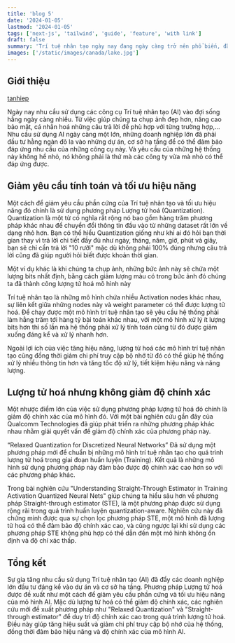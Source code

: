 ```yaml
---
title: 'blog 5'
date: '2024-01-05'
lastmod: '2024-01-05'
tags: ['next-js', 'tailwind', 'guide', 'feature', 'with link']
draft: false
summary: 'Trí tuệ nhân tạo ngày nay đang ngày càng trở nên phổ biến, đặt ra nhu cầu sử dụng AI cao. Để giảm yêu cầu phần cứng và tối ưu hiệu suất, Lượng tử hoá là phương pháp hiệu quả. Mặc dù giảm độ chính xác là một thách thức'
images: ['/static/images/canada/lake.jpg']
---
```


## Giới thiệu


[tanhiep](https://tanhiep.dev)

Ngày nay nhu cầu sử dụng các công cụ Trí tuệ nhân tạo (AI) vào đợi sống hằng ngày càng nhiều. Từ việc giúp chúng ta chụp ảnh đẹp hơn, nâng cao bảo mật, cá nhân hoá những câu trả lời để phù hợp với từng trường hợp,... Nhu cầu sử dụng AI ngày càng một lớn, những doanh nghiệp lớn đã phải đầu tư hằng ngàn đô la vào những dự án, cơ sở hạ tầng để có thể đảm bảo đáp ứng nhu cầu của những công cụ này. Và yêu cầu của những hệ thống này không hề nhỏ, nó không phải là thứ mà các công ty vừa mà nhỏ có thể đáp ứng được.
<TOCInline toc={props.toc} exclude="Giới thiệu" />

## Giảm yêu cầu tính toán và tối ưu hiệu năng

Một cách để giảm yêu cầu phần cứng của Trí tuệ nhân tạo và tối ưu hiệu năng đó chính là sử dụng phương pháp Lượng tử hoá (Quantization). Quantization là một từ có nghĩa rất rộng nó bao gồm hàng trăm phương pháp khác nhau để chuyển đổi thông tin đầu vào từ những dataset rất lớn về dạng nhỏ hơn. Bạn có thể hiểu Quantization giống như khi ai đó hỏi bạn thời gian thay vì trả lời chi tiết đầy đủ như ngày, tháng, năm, giờ, phút và giây, bạn sẽ chỉ cần trả lời "10 rưỡi" mặc dù không phải 100% đúng nhưng câu trả lời cũng đã giúp người hỏi biết được khoản thời gian.

Một ví dụ khác là khi chúng ta chụp ảnh, những bức ảnh này sẽ chứa một lượng bits nhất định, bằng cách giảm lượng màu có trong bức ảnh đó chúng ta đã thành công lượng tử hoá mô hình này

Trí tuệ nhân tạo là những mô hình chứa nhiều Activation nodes khác nhau, sự liên kết giữa những nodes này và weight parameter có thể được lượng tử hoá. Để chạy được một mô hình trí tuệ nhân tạo sẽ yêu cầu hệ thống phải làm hằng trăm tới hàng tỷ bài toán khác nhau, với một mô hình xử lý ít lượng bits hơn thì số lần mà hệ thống phải xử lý tính toán cũng từ đó được giảm xuống đáng kể và xử lý nhanh hơn.

Ngoài lợi ích của việc tăng hiệu năng, lượng tử hoá các mô hình trí tuệ nhân tạo cũng đồng thời giảm chi phí truy cập bộ nhớ từ đó có thể giúp hệ thống xử lý nhiều thông tin hơn và tăng tốc độ xử lý, tiết kiệm hiệu năng và năng lượng.

## Lượng tử hoá nhưng không giảm độ chính xác

Một nhược điểm lớn của việc sử dụng phương pháp lượng tử hoá đó chính là giảm độ chính xác của mô hình đó. Với một bài nghiên cứu gần đây của Qualcomm Technologies đã giúp phát triển ra những phương pháp khác nhau nhằm giải quyết vấn đề giảm độ chính xác của phương pháp này.

“Relaxed Quantization for Discretized Neural Networks” Đã sử dụng một phương pháp mới để chuẩn bị những mô hình trí tuệ nhân tạo cho quá trình lượng tử hoá trong giai đoạn huấn luyện (Training). Kết quả là những mô hình sử dụng phương pháp này đảm bảo được độ chính xác cao hơn so với các phương pháp khác.

Trong bài nghiên cứu "Understanding Straight-Through Estimator in Training Activation Quantized Neural Nets" giúp chúng ta hiểu sâu hơn về phương pháp Straight-through estimator (STE), là một phương pháp được sử dụng rộng rãi trong quá trình huấn luyện quantization-aware. Nghiên cứu này đã chứng minh được qua sự chọn lọc phương pháp STE, một mô hình đã lượng tử hoá có thể đảm bảo độ chính xác cao, và cũng ngược lại khi sử dụng các phương pháp STE không phù hợp có thể dẫn đến một mô hình không ổn định và độ chí xác thấp.

## Tổng kết

Sự gia tăng nhu cầu sử dụng Trí tuệ nhân tạo (AI) đã đẩy các doanh nghiệp lớn đầu tư đáng kể vào dự án và cơ sở hạ tầng. Phương pháp Lượng tử hoá được đề xuất như một cách để giảm yêu cầu phần cứng và tối ưu hiệu năng của mô hình AI. Mặc dù lượng tử hoá có thể giảm độ chính xác, các nghiên cứu mới đề xuất phương pháp như "Relaxed Quantization" và "Straight-through estimator" để duy trì độ chính xác cao trong quá trình lượng tử hoá. Điều này giúp tăng hiệu suất và giảm chi phí truy cập bộ nhớ của hệ thống, đồng thời đảm bảo hiệu năng và độ chính xác của mô hình AI.

